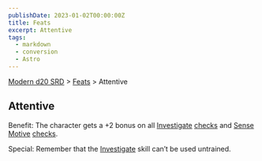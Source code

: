 ```yaml
---
publishDate: 2023-01-02T00:00:00Z
title: Feats
excerpt: Attentive
tags:
  - markdown
  - conversion
  - Astro
---
```


[Modern d20 SRD](/#modernD20) > [Feats](modern-d20-srd-feats-index) > Attentive

## Attentive

Benefit: The character gets a +2 bonus on all [Investigate](modern-d20-srd-skills-investigate) [checks](modern-d20-srd-skills-skill-basics-php#skill-check-index) and [Sense Motive](modern-d20-srd-skills-sense-motive)
[checks](modern-d20-srd-skills-skill-basics-php#skill-check-index).

Special: Remember that the [Investigate](modern-d20-srd-skills-investigate)
skill can’t be used untrained.

